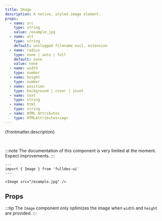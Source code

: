 ```yaml
---
title: Image
description: A native, styled image element.
props:
  - name: src
    type: string
    value: /example.jpg
  - name: alt
    type: string
    default: unslugged filename excl. extension
  - name: radius
    type: none | auto | full
    default: none
    value: none
  - name: width
    type: number
  - name: height
    type: number
  - name: position
    type: background | cover | inset
  - name: text
    type: string
  - name: html
    type: string
  - name: HTML Attributes
    type: HTMLAttributes<img>
---
```



{frontmatter.description}

<br />

:::note
The documentation of this component is very limited at the moment. Expect improvements.
:::

```astro live
---
import { Image } from 'fulldev-ui'
---

<Image src="/example.jpg" />
```

## Props

:::tip
The `Image` component only optimizes the image when `width` and `height` are provided.
:::

<PropsTable props={frontmatter.props} />

